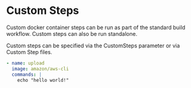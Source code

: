 # Custom Steps

Custom docker container steps can be run as part of the standard build workflow. Custom steps can
also be run standalone.

Custom steps can be specified via the CustomSteps parameter or via Custom Step files.

```yaml
- name: upload
  image: amazon/aws-cli
  commands: |
    echo "hello world!"
```
